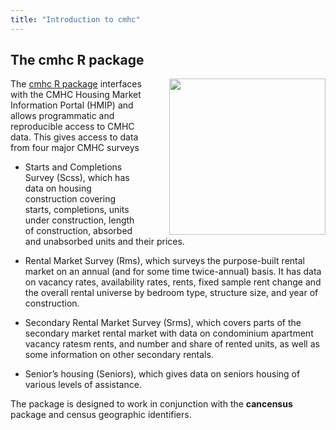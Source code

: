 ```yaml
---
title: "Introduction to cmhc"
---
```


## The cmhc R package

![](images/cmhc-sticker.png){#cansim-logo style="float:right;margin-left:3em;" width="250"}

The [cmhc R package](https://mountainmath.github.io/cmhc/) interfaces with the CMHC Housing Market Information Portal (HMIP) and allows programmatic and reproducible access to CMHC data. This gives access to data from four major CMHC surveys

-   Starts and Completions Survey (Scss), which has data on housing construction covering starts, completions, units under construction, length of construction, absorbed and unabsorbed units and their prices.

-   Rental Market Survey (Rms), which surveys the purpose-built rental market on an annual (and for some time twice-annual) basis. It has data on vacancy rates, availability rates, rents, fixed sample rent change and the overall rental universe by bedroom type, structure size, and year of construction.

-   Secondary Rental Market Survey (Srms), which covers parts of the secondary market rental market with data on condominium apartment vacancy ratesm rents, and number and share of rented units, as well as some information on other secondary rentals.

-   Senior's housing (Seniors), which gives data on seniors housing of various levels of assistance.

The package is designed to work in conjunction with the **cancensus** package and census geographic identifiers.
